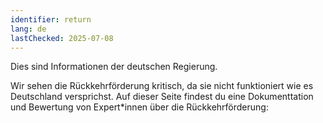 ```yaml
---
identifier: return
lang: de
lastChecked: 2025-07-08
---
```

Dies sind Informationen der deutschen Regierung.

<ExternalShortLink identifier="return" />

Wir sehen die Rückkehrförderung kritisch, da sie nicht funktioniert wie es Deutschland versprichst. Auf dieser Seite findest du eine Dokumenttation und Bewertung von Expert\*innen über die Rückkehrförderung:

<ExternalShortLink identifier="return-watch" />
